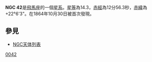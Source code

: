 {{expand|time=2017-07-23T11:21:26+00:00 }}
{{Infobox galaxy
| name               = NGC 42
| image              = [[file:NGC_0042_2MASS.jpg|file:NGC 0042 2MASS.jpg]]
| image_size         = 250px
| caption            =
| credit             =
| epoch              =
| constellation name = [[飛馬座|飛馬座]]
| ra                 = {{RA|00|12|56.3}}
| dec                = {{DEC|+22|06|01}}
| z                  = 0.019950
| h_radial_v         = 5981 (± 35)
| gal_v              =
| dist_ly            =
| group_cluster      =
| type               = E6?
| mass               = <!-- In solar masses -->
| stars              =
| appmag_v           = 14.76
| size_v             =
| notes              =
| names              =
| references         =
}}
'''NGC 42'''是[[飛馬座|飛馬座]]的一個[[星系|星系]]。[[星等|星等]]為14.3，[[赤經|赤經]]為12分56.3秒，[[赤緯|赤緯]]為+22°6'3"。在1864年10月30日被首次發現。

== 參見 ==
*[[NGC天体列表|NGC天体列表]]
{{Catalogs | NGC = 42 | PGC = 867}}
{{Ngc5}}
{{天文学小作品}}
[[Category:飞马座NGC天体|0042]]